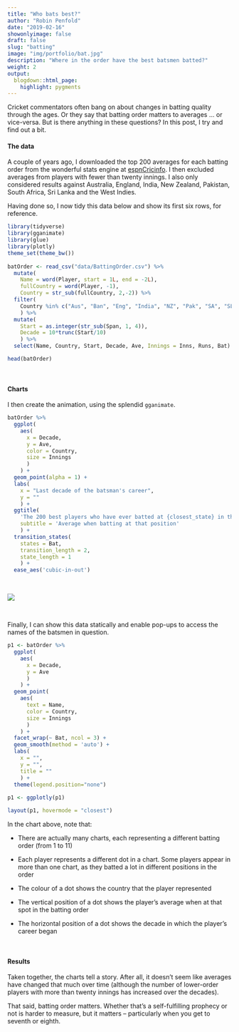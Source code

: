 ```yaml
---
title: "Who bats best?"
author: "Robin Penfold"
date: "2019-02-16"
showonlyimage: false
draft: false
slug: "batting"
image: "img/portfolio/bat.jpg"
description: "Where in the order have the best batsmen batted?"
weight: 2
output:
  blogdown::html_page:
    highlight: pygments
---
```


Cricket commentators often bang on about changes in batting quality through the ages. Or they say that batting order matters to averages ... or vice-versa. But is there anything in these questions? In this post, I try and find out a bit.

#### The data

A couple of years ago, I downloaded the top 200 averages for each batting order from the wonderful stats engine at [espnCricinfo](http://stats.espncricinfo.com/ci/engine/stats/index.html). I then excluded averages from players with fewer than twenty innings. I also only considered results against Australia, England, India, New Zealand, Pakistan, South Africa, Sri Lanka and the West Indies. 

Having done so, I now tidy this data below and show its first six rows, for reference.

```r
library(tidyverse)
library(gganimate)
library(glue)
library(plotly)
theme_set(theme_bw())
  
batOrder <- read_csv("data/BattingOrder.csv") %>% 
  mutate(
    Name = word(Player, start = 1L, end = -2L),
    fullCountry = word(Player, -1),
    Country = str_sub(fullCountry, 2,-2)) %>% 
  filter(
    Country %in% c("Aus", "Ban", "Eng", "India", "NZ", "Pak", "SA", "SL", "WI")
    ) %>% 
  mutate(
    Start = as.integer(str_sub(Span, 1, 4)),
    Decade = 10*trunc(Start/10)
    ) %>% 
  select(Name, Country, Start, Decade, Ave, Innings = Inns, Runs, Bat)

head(batOrder)
```

</br>

#### Charts

I then create the animation, using the splendid `gganimate`.

```r
batOrder %>% 
  ggplot(
    aes(
      x = Decade,
      y = Ave,
      color = Country, 
      size = Innings
      )
    ) +
  geom_point(alpha = 1) +
  labs(
    x = "Last decade of the batsman's career",
    y = ""
    ) +
  ggtitle(
    'The 200 best players who have ever batted at {closest_state} in the order',
    subtitle = 'Average when batting at that position'
    ) + 
  transition_states(
    states = Bat,
    transition_length = 2,
    state_length = 1
    ) + 
  ease_aes('cubic-in-out') 
```

</br> 

![](/portfolio/output.gif)

</br>

Finally, I can show this data statically and enable pop-ups to access the names of the batsmen in question.

```r
p1 <- batOrder %>% 
  ggplot(
    aes(
      x = Decade, 
      y = Ave
      )
    ) + 
  geom_point(
    aes(
      text = Name, 
      color = Country,
      size = Innings
      )
    ) + 
  facet_wrap(~ Bat, ncol = 3) +
  geom_smooth(method = 'auto') +
  labs(
    x = "",
    y = "",
    title = ""
    ) + 
  theme(legend.position="none")
 
p1 <- ggplotly(p1)

layout(p1, hovermode = "closest")
```

In the chart above, note that: 

  * There are actually many charts, each representing a different batting order (from 1 to 11)
  
  * Each player represents a different dot in a chart. Some players appear in more than one chart, as they batted a lot in different positions in the order
  
  * The colour of a dot shows the country that the player represented
  
  * The vertical position of a dot shows the player's average when at that spot in the batting order
  
  * The horizontal position of a dot shows the decade in which the player's career began

</br>

#### Results

Taken together, the charts tell a story. After all, it doesn't seem like averages have changed that much over time (although the number of lower-order players with more than twenty innings has increased over the decades).

That said, batting order matters. Whether that's a self-fulfilling prophecy or not is harder to measure, but it matters -- particularly when you get to seventh or eighth.
